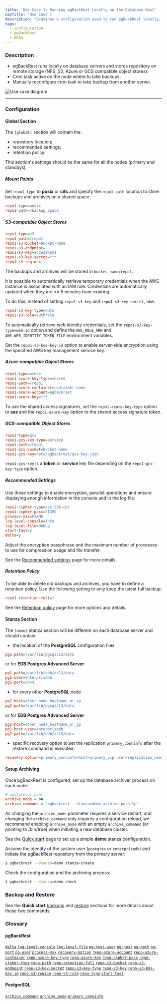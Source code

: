 ```yaml
---
title: 'Use Case 1: Running pgBackRest Locally on the Database Host'
navTitle: 'Use Case 1'
description: "Examines a configuration used to run pgBackRest locally, on the database host"
tags:
  - configuration
  - pgBackRest
  - EPAS
---
```


### Description

* pgBackRest runs locally on database servers and stores repository on remote storage (NFS, S3, Azure or GCS compatible object stores).
* Cron task active on the node where to take backups.
* Manually reconfigure cron task to take backup from another server.

![Use case diagram](images/use_case_1-01.png)

---

### Configuration

#### Global Section

The `[global]` section will contain the:
* repository location;
* recommended settings;
* retention policy.

This section's settings should be the same for all the nodes (primary and standbys).

##### Mount Points

Set `repo1-type` to **posix** or **cifs** and specify the `repo1-path` location to store backups and archives on a shared space:

```ini
repo1-type=posix
repo1-path=/backup_space
```

##### S3-compatible Object Stores

```ini
repo1-type=s3
repo1-path=/repo1
repo1-s3-bucket=bucket-name
repo1-s3-endpoint=...
repo1-s3-key=accessKey1
repo1-s3-key-secret=***
repo1-s3-region=...
```

The backups and archives will be stored in `bucket-name/repo1`.

It is possible to automatically retrieve temporary credentials when the AWS instance is associated with an IAM role. Credentials are automatically updated when they are <= 5 minutes from expiring.

To do this, instead of setting `repo1-s3-key` and `repo1-s3-key-secret`, use:

```ini
repo1-s3-key-type=auto
repo1-s3-role=authrole
```

To automatically retrieve web identity credentials, set the `repo1-s3-key-type=web-id` option and define the `AWS_ROLE_ARN` and `AWS_WEB_IDENTITY_TOKEN_FILE` environment variables.

Set the `repo1-s3-kms-key-id` option to enable server-side encryption using the specified AWS key management service key.

##### Azure-compatible Object Stores

```ini
repo1-type=azure
repo1-azure-key-type=shared
repo1-path=/repo1
repo1-azure-container=container-name
repo1-azure-account=pgbackrest
repo1-azure-key=***
```

To use the shared access signatures, set the `repo1-azure-key-type` option to **sas** and the `repo1-azure-key` option to the shared access signature token.

##### GCS-compatible Object Stores

```ini
repo1-type=gcs
repo1-gcs-key-type=service
repo1-path=/repo1
repo1-gcs-bucket=bucket-name
repo1-gcs-key=/etc/pgbackrest/gcs-key.json
```

`repo1-gcs-key` is a **token** or **service** key file depending on the `repo1-gcs-key-type` option.

##### Recommended Settings

Use those settings to enable encryption, parallel operations and ensure displaying enough information in the console and in the log file:

```ini
repo1-cipher-type=aes-256-cbc
repo1-cipher-pass=FIXME
process-max=FIXME
log-level-console=info
log-level-file=debug
start-fast=y
delta=y
```

Adjust the encryption passphrase and the maximum number of processes to use for compression usage and file transfer.

See the [Recommended settings](04-recommended_settings) page for more details.

##### Retention Policy

To be able to delete old backups and archives, you have to define a retention policy. Use the following setting to only keep the latest full backup:

```ini
repo1-retention-full=1
```

See the [Retention policy](05-retention_policy) page for more options and details.

#### Stanza Section

The `[demo]` stanza section will be different on each database server and should contain:

* the location of the **PostgreSQL** configuration files

```ini
pg1-path=/var/lib/pgsql/13/data
```

or for **EDB Postgres Advanced Server**

```ini
pg1-path=/var/lib/edb/as13/data
pg1-user=enterprisedb
pg1-port=5444
```

* for every other **PostgreSQL** node

```ini
pg2-host=other_node_hostname_or_ip
pg2-path=/var/lib/pgsql/13/data
```

or for **EDB Postgres Advanced Server**

```ini
pg2-host=other_node_hostname_or_ip
pg2-host-user=enterprisedb
pg2-path=/var/lib/edb/as13/data
```

* specific recovery option to set the replication `primary_conninfo` after the restore command is executed:

```ini
recovery-option=primary_conninfo=host=primary_vip user=replication_user ...
```

#### Setup Archiving

Once pgBackRest is configured, set up the database archiver process on each node:

```ini
# postgresql.conf
archive_mode = on
archive_command = 'pgbackrest --stanza=demo archive-push %p'
```

As changing the `archive_mode` parameter requires a service restart, and changing the `archive_command` only requires a configuration reload, we recommend enabling `archive_mode` with an empty `archive_command` (or pointing to /bin/true) when initiating a new database cluster.

See the [Quick start](03-quick_start) page to set up a simple **demo** stanza configuration.

Assume the identity of the system user (`postgres` or `enterprisedb`) and initiate the pgBackRest repository from the primary server:

```bash
$ pgbackrest --stanza=demo stanza-create
```

Check the configuration and the archiving process:

```bash
$ pgbackrest --stanza=demo check
```

### Backup and Restore

See the **Quick start** [backups](03-quick_start#backups) and [restore](03-quick_start#restore) sections for more details about those two commands.

### Glossary

#### pgBackRest

[`delta`](https://pgbackrest.org/configuration.html#section-general/option-delta)
[`log-level-console`](https://pgbackrest.org/configuration.html#section-log/option-log-level-console)
[`log-level-file`](https://pgbackrest.org/configuration.html#section-log/option-log-level-file)
[`pg-host-user`](https://pgbackrest.org/configuration.html#section-stanza/option-pg-host-user)
[`pg-host`](https://pgbackrest.org/configuration.html#section-stanza/option-pg-host)
[`pg-path`](https://pgbackrest.org/configuration.html#section-stanza/option-pg-path)
[`pg-port`](https://pgbackrest.org/configuration.html#section-stanza/option-pg-port)
[`pg-user`](https://pgbackrest.org/configuration.html#section-stanza/option-pg-user)
[`process-max`](https://pgbackrest.org/configuration.html#section-general/option-process-max)
[`recovery-option`](https://pgbackrest.org/configuration.html#section-restore/option-recovery-option)
[`repo-azure-account`](https://pgbackrest.org/configuration.html#section-repository/option-repo-azure-account)
[`repo-azure-container`](https://pgbackrest.org/configuration.html#section-repository/option-repo-azure-container)
[`repo-azure-key-type`](https://pgbackrest.org/configuration.html#section-repository/option-repo-azure-key-type)
[`repo-azure-key`](https://pgbackrest.org/configuration.html#section-repository/option-repo-azure-key)
[`repo-cipher-pass`](https://pgbackrest.org/configuration.html#section-repository/option-repo-cipher-pass)
[`repo-cipher-type`](https://pgbackrest.org/configuration.html#section-repository/option-repo-cipher-type)
[`repo-path`](https://pgbackrest.org/configuration.html#section-repository/option-repo-path)
[`repo-retention-full`](https://pgbackrest.org/configuration.html#section-repository/option-repo-retention-full)
[`repo-s3-bucket`](https://pgbackrest.org/configuration.html#section-repository/option-repo-s3-bucket)
[`repo-s3-endpoint`](https://pgbackrest.org/configuration.html#section-repository/option-repo-s3-endpoint)
[`repo-s3-key-secret`](https://pgbackrest.org/configuration.html#section-repository/option-repo-s3-key-secret)
[`repo-s3-key-type`](https://pgbackrest.org/configuration.html#section-repository/option-repo-s3-key-type)
[`repo-s3-key`](https://pgbackrest.org/configuration.html#section-repository/option-repo-s3-key)
[`repo-s3-kms-key-id`](https://pgbackrest.org/configuration.html#section-repository/option-repo-s3-kms-key-id)
[`repo-s3-region`](https://pgbackrest.org/configuration.html#section-repository/option-repo-s3-region)
[`repo-s3-role`](https://pgbackrest.org/configuration.html#section-repository/option-repo-s3-role)
[`repo-type`](https://pgbackrest.org/configuration.html#section-repository/option-repo-type)
[`start-fast`](https://pgbackrest.org/configuration.html#section-backup/option-start-fast)

#### PostgreSQL

[`archive_command`](https://www.postgresql.org/docs/current/runtime-config-wal.html#GUC-ARCHIVE-COMMAND)
[`archive_mode`](https://www.postgresql.org/docs/current/runtime-config-wal.html#GUC-ARCHIVE-MODE)
[`primary_conninfo`](https://www.postgresql.org/docs/current/runtime-config-replication.html#GUC-PRIMARY-CONNINFO)
